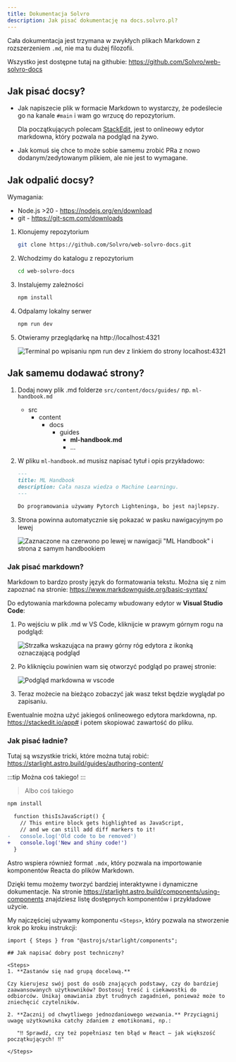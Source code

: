 ```yaml
---
title: Dokumentacja Solvro
description: Jak pisać dokumentację na docs.solvro.pl?
---
```



Cała dokumentacja jest trzymana w zwykłych plikach Markdown z rozszerzeniem `.md`, nie ma tu dużej filozofii.

Wszystko jest dostępne tutaj na githubie: https://github.com/Solvro/web-solvro-docs

## Jak pisać docsy?

- Jak napiszecie plik w formacie Markdown to wystarczy, że podeślecie go na kanale `#main` i wam go wrzucę do repozytorium.

  Dla początkujących polecam [StackEdit](https://stackedit.io/app#), jest to onlineowy edytor markdowna, który pozwala na podgląd na żywo.

- Jak komuś się chce to może sobie samemu zrobić PRa z nowo dodanym/zedytowanym plikiem, ale nie jest to wymagane.

## Jak odpalić docsy?

Wymagania:

- Node.js >20 - https://nodejs.org/en/download
- git - https://git-scm.com/downloads

<Steps>

1. Klonujemy repozytorium

   ```bash
   git clone https://github.com/Solvro/web-solvro-docs.git
   ```

2. Wchodzimy do katalogu z repozytorium

   ```bash
   cd web-solvro-docs
   ```

3. Instalujemy zależności

   ```bash
   npm install
   ```

4. Odpalamy lokalny serwer

   ```bash
   npm run dev
   ```

5. Otwieramy przeglądarkę na http://localhost:4321

   ![Terminal po wpisaniu `npm run dev` z linkiem do strony localhost:4321](../../../assets/docs/terminal.png)

</Steps>

## Jak samemu dodawać strony?


1. Dodaj nowy plik .md folderze `src/content/docs/guides/` np. `ml-handbook.md`

   <FileTree>

   - src
     - content
       - docs
         - guides
           - **ml-handbook.md**
           - ...

   </FileTree>

2. W pliku `ml-handbook.md` musisz napisać tytuł i opis przykładowo:

   ```md
   ---
   title: ML Handbook
   description: Cała nasza wiedza o Machine Learningu.
   ---

   Do programowania używamy Pytorch Lighteninga, bo jest najlepszy.
   ```

3. Strona powinna automatycznie się pokazać w pasku nawigacyjnym po lewej

   ![Zaznaczone na czerwono po lewej w nawigacji "ML Handbook" i strona z samym handbookiem](../../../assets/docs/ml.png)

### Jak pisać markdown?

Markdown to bardzo prosty język do formatowania tekstu. Można się z nim zapoznać na stronie: https://www.markdownguide.org/basic-syntax/

Do edytowania markdowna polecamy wbudowany edytor w **Visual Studio Code**:

<Steps>

1.  Po wejściu w plik .md w VS Code, kliknijcie w prawym górnym rogu na podgląd:

    ![Strzałka wskazująca na prawy górny róg edytora z ikonką oznaczającą podgląd](../../../assets/docs/open-preview.png)

2.  Po kliknięciu powinien wam się otworzyć podgląd po prawej stronie:

    ![Podgląd markdowna w vscode](../../../assets/docs/preview-opened.png)

3.  Teraz możecie na bieżąco zobaczyć jak wasz tekst będzie wyglądał po zapisaniu.

</Steps>

Ewentualnie można użyć jakiegoś onlineowego edytora markdowna, np. https://stackedit.io/app# i potem skopiować zawartość do pliku.

### Jak pisać ładnie?

Tutaj są wszystkie tricki, które można tutaj robić: https://starlight.astro.build/guides/authoring-content/

:::tip
Można coś takiego!
:::

> Albo coś takiego

```bash title="Tutaj tytuł!"
npm install
```

```diff lang="js"
  function thisIsJavaScript() {
    // This entire block gets highlighted as JavaScript,
    // and we can still add diff markers to it!
-   console.log('Old code to be removed')
+   console.log('New and shiny code!')
  }
```

Astro wspiera również format `.mdx`, który pozwala na importowanie komponentów Reacta do plików Markdown.

Dzięki temu możemy tworzyć bardziej interaktywne i dynamiczne dokumentacje. Na stronie https://starlight.astro.build/components/using-components znajdziesz listę dostępnych komponentów i przykładowe użycie.

My najczęściej używamy komponentu `<Steps>`, który pozwala na stworzenie krok po kroku instrukcji:

```mdx
import { Steps } from "@astrojs/starlight/components";

## Jak napisać dobry post techniczny?

<Steps>
1. **Zastanów się nad grupą docelową.**

Czy kierujesz swój post do osób znających podstawy, czy do bardziej zaawansowanych użytkowników? Dostosuj treść i ciekawostki do odbiorców. Unikaj omawiania zbyt trudnych zagadnień, ponieważ może to zniechęcić czytelników.

2. **Zacznij od chwytliwego jednozdaniowego wezwania.** Przyciągnij uwagę użytkownika catchy zdaniem z emotikonami, np.:

   "‼️ Sprawdź, czy też popełniasz ten błąd w React — jak większość początkujących! ‼️"

</Steps>
```
